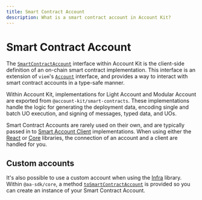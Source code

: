 ```yaml
---
title: Smart Contract Account
description: What is a smart contract account in Account Kit?
---
```


# Smart Contract Account

The [`SmartContractAccount`](#TODO/link-to-type) interface within Account Kit is the client-side definition of an on-chain smart contract implementation.
This interface is an extension of `viem`'s [`Account`](https://viem.sh/docs/accounts/local/toAccount#toaccount) interface, and provides a way to interact with smart contract accounts in a type-safe manner.

Within Account Kit, implementations for Light Account and Modular Account are exported from `@account-kit/smart-contracts`. These implementations handle the logic for generating the deployment data, encoding
single and batch UO execution, and signing of messages, typed data, and UOs.

Smart Contract Accounts are rarely used on their own, and are typically passed in to [Smart Account Client](#TODO/concepts/smart-account-client) implementations.
When using either the [React](/wallets/react/overview) or [Core](/wallets/core/overview) libraries, the connection of an account and a client are handled for you.

## Custom accounts

It's also possible to use a custom account when using the [Infra](/wallets/infra/overview) library.
Within `@aa-sdk/core`, a method [`toSmartContractAccount`](/wallets/reference/aa-sdk/core/functions/toSmartContractAccount) is provided so you can create an instance of your Smart Contract Account.

